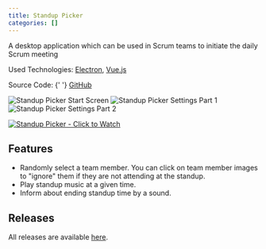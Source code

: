 ```yaml
---
title: Standup Picker
categories: []
---
```



A desktop application which can be used in Scrum teams to initiate the daily Scrum meeting

Used Technologies: [Electron](https://electronjs.org/), [Vue.js](https://vuejs.org/)

<span>
  Source Code: {' '}
  <a
    href={config.projects[1].urls.github}
    target="_blank"
    rel="noopener noreferrer"
  >
    GitHub
  </a>
</span>

![Standup Picker Start Screen](./images/standup-picker.jpg)
![Standup Picker Settings Part 1](./images/standup-picker-settings-1.jpg)
![Standup Picker Settings Part 2](./images/standup-picker-settings-2.jpg)

[![Standup Picker - Click to Watch](./images/youtube_video_thumbnail.png)](https://youtu.be/7MHk09N5APM 'Standup Picker')

## Features

- Randomly select a team member. You can click on team member images to "ignore" them if they are not attending at the standup.
- Play standup music at a given time.
- Inform about ending standup time by a sound.

## Releases

All releases are available [here](https://github.com/Mokkapps/scrum-daily-standup-picker/releases).
